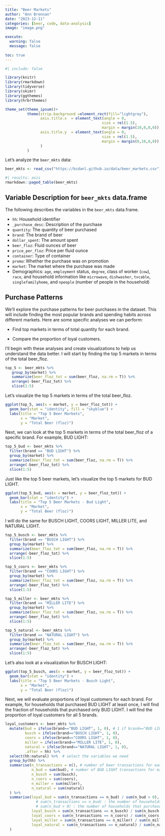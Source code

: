 ```yaml
---
title: "Beer Markets"
author: "Ann Brennan"
date: "2023-12-11"
categories: [beer, code, data-analysis]
image: "image.png"

execute: 
  warning: false
  message: false
  
toc: true
---
```

```r
#| include: false

library(knitr)
library(rmarkdown)
library(tidyverse)
library(skimr)
library(ggthemes)
library(hrbrthemes)

theme_set(theme_ipsum()+
          theme(strip.background =element_rect(fill="lightgray"),
                axis.title.x  = element_text(angle = 0,
                                            size = rel(1.5),
                                            margin = margin(10,0,0,0)),
                axis.title.y  = element_text(angle = 0,
                                            size = rel(1.5),
                                            margin = margin(0,10,0,0))
                )
          )
```

Let's analyze the `beer_mkts` data:

```r
beer_mkts <- read_csv("https://bcdanl.github.io/data/beer_markets.csv")
```


```r
#| results: asis
rmarkdown::paged_table(beer_mkts) 
```



## Variable Description for `beer_mkts` data.frame

The following describes the variables in the `beer_mkts` data.frame.


- `hh`: Household identifier
- `_purchase_desc`: Description of the purchase
- `quantity`: The quantity of beer purchased
- `brand`: The brand of beer
- `dollar_spent`: The amount spent
- `beer_floz`: Fluid ounces of beer
- `price_per_floz`: Price per fluid ounce
- `container`: Type of container
- `promo`: Whether the purchase was on promotion
- `market`: The market where the purchase was made
- Demographics: `age`, `employment` status, `degree`, class of worker (`cow`), `race`, and household information like `microwave`, `dishwasher`, `tvcable`, `singlefamilyhome`, and `npeople` (number of people in the household)


## Purchase Patterns

We'll explore the purchase patterns for beer purchases in the dataset. This will include finding the most popular brands and spending habits across different markets. Here are some specific analyses we can perform:

- Find top markets in terms of total quantity for each brand.

- Compare the proportion of loyal customers.

I'll begin with these analyses and create visualizations to help us understand the data better. I will start by finding the top 5 markets in terms of the total beer_floz.

```r
top_5 <- beer_mkts %>% 
   group_by(market) %>% 
   summarize(beer_floz_tot = sum(beer_floz, na.rm = T)) %>% 
   arrange(-beer_floz_tot) %>% 
   slice(1:5)
```

Let's visualize the top 5 markets in terms of the total beer_floz.

```r
ggplot(top_5, aes(x = market, y = beer_floz_tot)) +
  geom_bar(stat = "identity", fill = "skyblue") +
  labs(title = "Top 5 Beer Markets",
       x = "Market",
       y = "Total Beer (floz)")
```


Next, we can look at the top 5 markets in terms of the total beer_floz of a specific brand. For example, BUD LIGHT:

```r
top_5_bud <- beer_mkts %>% 
  filter(brand == "BUD LIGHT") %>% 
  group_by(market) %>% 
  summarize(beer_floz_tot = sum(beer_floz, na.rm = T)) %>% 
  arrange(-beer_floz_tot) %>% 
  slice(1:5)
```

Just like the top 5 beer markets, let's visualize the top 5 markets for BUD LIGHT.

```r
ggplot(top_5_bud, aes(x = market, y = beer_floz_tot)) +
  geom_bar(stat = "identity") +
  labs(title = "Top 5 Beer Markets - Bud Light",
       x = "Market",
       y = "Total Beer (floz)")
```

I will do the same for BUSCH LIGHT, COORS LIGHT, MILLER LITE, and NATURAL LIGHT.

```r
top_5_busch <- beer_mkts %>% 
  filter(brand == "BUSCH LIGHT") %>% 
  group_by(market) %>% 
  summarize(beer_floz_tot = sum(beer_floz, na.rm = T)) %>% 
  arrange(-beer_floz_tot) %>% 
  slice(1:5)

top_5_coors <- beer_mkts %>% 
  filter(brand == "COORS LIGHT") %>% 
  group_by(market) %>% 
  summarize(beer_floz_tot = sum(beer_floz, na.rm = T)) %>% 
  arrange(-beer_floz_tot) %>% 
  slice(1:5)

top_5_miller <- beer_mkts %>% 
  filter(brand == "MILLER LITE") %>% 
  group_by(market) %>% 
  summarize(beer_floz_tot = sum(beer_floz, na.rm = T)) %>% 
  arrange(-beer_floz_tot) %>% 
  slice(1:5)

top_5_natural <- beer_mkts %>% 
  filter(brand == "NATURAL LIGHT") %>% 
  group_by(market) %>% 
  summarize(beer_floz_tot = sum(beer_floz, na.rm = T)) %>% 
  arrange(-beer_floz_tot) %>% 
  slice(1:5)
```

Let's also look at a visualization for BUSCH LIGHT:

```r
ggplot(top_5_busch, aes(x = market, y = beer_floz_tot)) +
  geom_bar(stat = "identity") +
  labs(title = "Top 5 Beer Markets - Busch Light",
       x = "Market",
       y = "Total Beer (floz)")
```




Next, we will evaluate proportions of loyal customers for each brand. For example, for households that purchased BUD LIGHT at least once, I will find the fraction of households that purchased only BUD LIGHT. I will find the proportion of loyal customers for all 5 brands.

```r
loyal_customers <- beer_mkts %>% 
  mutate(bud = ifelse(brand=="BUD LIGHT", 1, 0), # 1 if brand=="BUD LIGHT"; 0 otherwise
         busch = ifelse(brand=="BUSCH LIGHT", 1, 0),
         coors = ifelse(brand=="COORS LIGHT", 1, 0),
         miller = ifelse(brand=="MILLER LITE", 1, 0),
         natural = ifelse(brand=="NATURAL LIGHT", 1, 0),
         .after = hh) %>% 
  select(hh:natural) %>%  # select the variables we need
  group_by(hh) %>% 
  summarise(n_transactions = n(), # number of beer transactions for each hh
            n_bud = sum(bud), # number of BUD LIGHT transactions for each hh
            n_busch = sum(busch), 
            n_coors = sum(coors), 
            n_miller = sum(miller), 
            n_natural = sum(natural) 
  ) %>% 
  summarise(loyal_bud = sum(n_transactions == n_bud) / sum(n_bud > 0), 
              # sum(n_transactions == n_bud) : the number of households that purchased BUD LIGHT only
              # sum(n_bud > 0) : the number of households that purchased BUD LIGHT at least once.
            loyal_busch = sum(n_transactions == n_busch) / sum(n_busch > 0),
            loyal_coors = sum(n_transactions == n_coors) / sum(n_coors > 0),
            loyal_miller = sum(n_transactions == n_miller) / sum(n_miller > 0),
            loyal_natural = sum(n_transactions == n_natural) / sum(n_natural > 0)
  )

```

